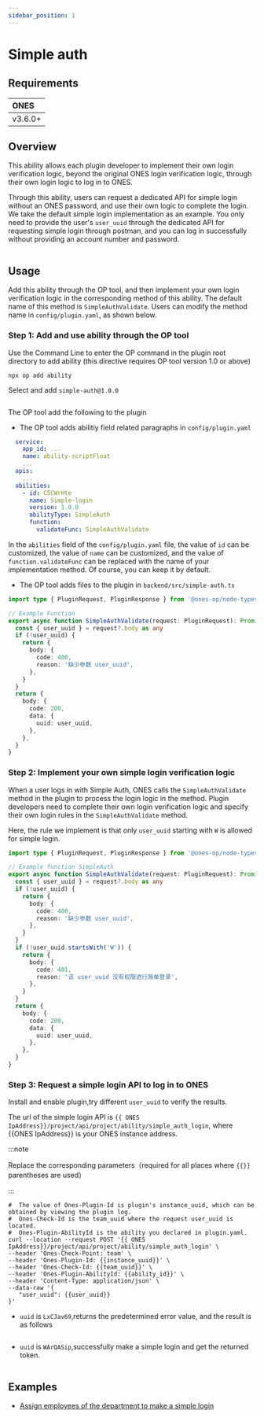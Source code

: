 ```yaml
---
sidebar_position: 1
---
```



# Simple auth

## Requirements

| **ONES** |
| :------- |
| v3.6.0+  |

## Overview

This ability allows each plugin developer to implement their own login verification logic, beyond the original ONES login verification logic, through their own login logic to log in to ONES.

Through this ability, users can request a dedicated API for simple login without an ONES password, and use their own logic to complete the login. We take the default simple login implementation as an example. You only need to provide the user's `user_uuid` through the dedicated API for requesting simple login through postman, and you can log in successfully without providing an account number and password.

<Image img={simpleAuth1} />

## Usage

Add this ability through the OP tool, and then implement your own login verification logic in the corresponding method of this ability. The default name of this method is `SimpleAuthValidate`. Users can modify the method name in `config/plugin.yaml`, as shown below.

### Step 1: Add and use ability through the OP tool

Use the Command Line to enter the OP command in the plugin root directory to add ability (this directive requires OP tool version 1.0 or above)

```shell
npx op add ability
```

Select and add `simple-auth@1.0.0`

<Image img={simpleAuth2} />

The OP tool add the following to the plugin

- The OP tool adds abilitiy field related paragraphs in `config/plugin.yaml`

```yaml title="config/plugin.yaml"
  service:
    app_id: ...
    name: ability-scriptFloat
    ...
  apis:
    ...
  abilities:
    - id: C5CWrHte
      name: Simple-login
      version: 1.0.0
      abilityType: SimpleAuth
      function:
        validateFunc: SimpleAuthValidate
```

In the `abilities` field of the `config/plugin.yaml` file, the value of `id` can be customized, the value of `name` can be customized, and the value of `function.validateFunc` can be replaced with the name of your implementation method. Of course, you can keep it by default.

- The OP tool adds files to the plugin in `backend/src/simple-auth.ts`

```typescript title="backend/src/simple-auth.ts"
import type { PluginRequest, PluginResponse } from '@ones-op/node-types'

// Example Function
export async function SimpleAuthValidate(request: PluginRequest): Promise<PluginResponse> {
  const { user_uuid } = request?.body as any
  if (!user_uuid) {
    return {
      body: {
        code: 400,
        reason: '缺少参数 user_uuid',
      },
    }
  }
  return {
    body: {
      code: 200,
      data: {
        uuid: user_uuid,
      },
    },
  }
}
```

### Step 2: Implement your own simple login verification logic

When a user logs in with Simple Auth, ONES calls the `SimpleAuthValidate` method in the plugin to process the login logic in the method. Plugin developers need to complete their own login verification logic and specify their own login rules in the `SimpleAuthValidate` method.

Here, the rule we implement is that only `user_uuid` starting with `W` is allowed for simple login.

```typescript title="backend/src/simple-auth.ts"
import type { PluginRequest, PluginResponse } from '@ones-op/node-types'

// Example function SimpleAuth
export async function SimpleAuthValidate(request: PluginRequest): Promise<PluginResponse> {
  const { user_uuid } = request?.body as any
  if (!user_uuid) {
    return {
      body: {
        code: 400,
        reason: '缺少参数 user_uuid',
      },
    }
  }
  if (!user_uuid.startsWith('W')) {
    return {
      body: {
        code: 401,
        reason: '该 user_uuid 没有权限进行简单登录',
      },
    }
  }
  return {
    body: {
      code: 200,
      data: {
        uuid: user_uuid,
      },
    },
  }
}
```

### Step 3: Request a simple login API to log in to ONES

Install and enable plugin,try different `user_uuid` to verify the results.

The url of the simple login API is `{{ ONES IpAddress}}/project/api/project/ability/simple_auth_login`, where {{ONES IpAddress}} is your ONES instance address.

:::note

Replace the corresponding parameters（required for all places where `{{}}` parentheses are used）

:::

```
#  The value of Ones-Plugin-Id is plugin's instance_uuid, which can be obtained by viewing the plugin log.
#  Ones-Check-Id is the team_uuid where the request user_uuid is located.
#  Ones-Plugin-AbilityId is the ability you declared in plugin.yaml.
curl --location --request POST '{{ ONES IpAddress}}/project/api/project/ability/simple_auth_login' \
--header 'Ones-Check-Point: team' \
--header 'Ones-Plugin-Id: {{instance_uuid}}' \
--header 'Ones-Check-Id: {{team_uuid}}' \
--header 'Ones-Plugin-AbilityId: {{ability_id}}' \
--header 'Content-Type: application/json' \
--data-raw '{
   "user_uuid": {{user_uuid}}
}'
```

- `uuid` is `LxCJav69`,returns the predetermined error value, and the result is as follows

<Image img={simpleAuth3} />

- `uuid` is `WArQASip`,successfully make a simple login and get the returned token.

<Image img={simpleAuth1} />

## Examples

- [Assign employees of the department to make a simple login](sample-simple-auth1.mdx)
